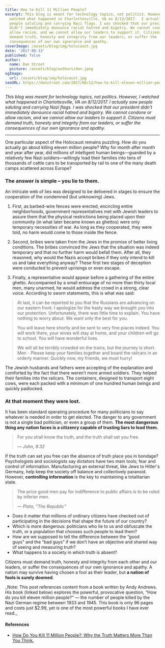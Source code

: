 ```yaml
---
title: How to Kill 11 Million People?
excerpt: This blog is meant for technology topics, not politics. However, I
  watched what happened in Charlottesville, VA on 8/12/2017.  I actually saw
  people saluting and carrying Nazi flags. I was shocked that our president
  didn't immediately denounce racial hatred and bigotry. We cannot condone or
  allow racism, and we cannot allow our leaders to support it. Citizens must
  demand truth, honesty and integrity from our leaders, or suffer the
  consequences of our own ignorance and apathy.
coverImage: /assets/blog/img/holocaust.jpg
date: '2017-08-13'
published: false
author:
  name: Dan Stroot
  picture: /assets/blog/authors/dan.jpeg
ogImage:
  url: /assets/blog/img/holocaust.jpg
seoURL: https://danstroot.com/2017/08/12/how-to-kill-eleven-million-people/
---
```


_This blog was meant for technology topics, not politics. However, I watched what happened in Charlottesville, VA on 8/12/2017. I actually saw people saluting and carrying Nazi flags. I was shocked that our president didn't immediately denounce racial hatred and bigotry. We cannot condone or allow racism, and we cannot allow our leaders to support it. Citizens must demand truth, honesty and integrity from our leaders, or suffer the consequences of our own ignorance and apathy._

---

One particular aspect of the Holocaust remains puzzling. How do you actually go about killing eleven million people? Why for month after month and year after year, did millions of intelligent human beings—guarded by a relatively few Nazi soldiers—willingly load their families into tens of thousands of cattle cars to be transported by rail to one of the many death camps scattered across Europe?

### The answer is simple – **you lie to them**.

An intricate web of lies was designed to be delivered in stages to ensure the cooperation of the condemned (but unknowing) Jews.

1. First, as barbed-wire fences were erected, encircling entire neighborhoods, government representatives met with Jewish leaders to assure them that the physical restrictions being placed upon their community (in what later became known as ghettos) were only temporary necessities of war. As long as they cooperated, they were told, no harm would come to those inside the fence.

2. Second, bribes were taken from the Jews in the promise of better living conditions. The bribes convinced the Jews that the situation was indeed temporary and that no further harm would befall them. After all, they reasoned, why would the Nazis accept bribes if they only intend to kill us and take everything anyway? These first two stages of deception were conducted to prevent uprisings or even escape.

3. Finally, a representative would appear before a gathering of the entire ghetto. Accompanied by a small entourage of no more than thirty local men, many unarmed, he would address the crowd in a strong, clear voice. According to sworn statements, this is what was said:

> At last, it can be reported to you that the Russians are advancing on our eastern front. I apologize for the hasty way we brought you into our protection. Unfortunately, there was little time to explain. You have nothing to worry about. We want only the best for you.
>
> You will leave here shortly and be sent to very fine places indeed. You will work there, your wives will stay at home, and your children will go to school. You will have wonderful lives.
>
> We will all be terribly crowded on the trains, but the journey is short. Men - Please keep your families together and board the railcars in an orderly manner. Quickly now, my friends, we must hurry!

The Jewish husbands and fathers were accepting of the explanation and comforted by the fact that there weren’t more armed soldiers. They helped their families into the railcars. The containers, designed to transport eight cows, were each packed with a minimum of one hundred human beings and quickly padlocked.

### At that moment they were lost.

It has been standard operating procedure for many politicians to say whatever is needed in order to get elected. The danger to any government is not a single bad politician, or even a group of them. **The most dangerous thing any nation faces is a citizenry capable of trusting liars to lead them.**

> For you shall know the truth, and the truth shall set you free.
>
> <cite>&mdash; John, 8:32</cite>

If the truth can set you free can the absence of truth place you in bondage? Psychologists and sociologists say dictators have two main tools; fear and control of information. Manufacturing an external threat, like Jews to Hitler's Germany, help keep the society off balance and collectively paranoid. However, **controlling information** is the key to maintaining a totalitarian state.

> The price good men pay for indifference to public affairs is to be ruled by inferior men.
>
> <cite>&mdash; Plato, "The Republic"</cite>

- Does it matter that millions of ordinary citizens have checked out of participating in the decisions that shape the future of our country?
- Which is more dangerous: politicians who lie to us and obfuscate the truth, or a population that chooses such people to lead them?
- How are we supposed to tell the difference between the “good guys" and the “bad guys” if we don’t have an objective and shared way of seeing and measuring truth?
- What happens to a society in which truth is absent?

Citizens must demand truth, honesty and integrity from each other and our leaders, or suffer the consequences of our own ignorance and apathy. A nation may survive having chosen a fool as their leader, but **a nation of fools is surely doomed**.

<span class='small'>
  _Note: This post references content from a book written by Andy Andrews. His book (linked below)
  explores the powerful, provocative question, “How do you kill eleven million people?” — the number
  of people killed by the Nazi German regime between 1933 and 1945. This book is only 96 pages and
  costs just $2.99, yet is one of the most powerful books I have ever read._
</span>

#### References

- [How Do You Kill 11 Million People?: Why the Truth Matters More Than You Think.](https://www.amazon.com/dp/B005ENBA3E/ref=dp-kindle-redirect?_encoding=UTF8&btkr=1)
